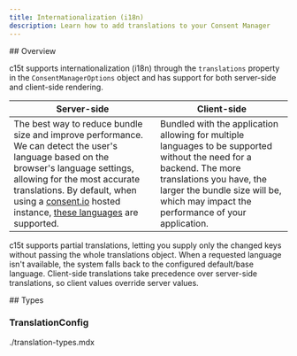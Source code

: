 ```yaml
---
title: Internationalization (i18n)
description: Learn how to add translations to your Consent Manager
---
```


<section id="overview">
## Overview

c15t supports internationalization (i18n) through the `translations` property in the `ConsentManagerOptions` object and has support for both server-side and client-side rendering.

| Server-side | Client-side |
| --- | --- |
| The best way to reduce bundle size and improve performance. We can detect the user's language based on the browser's language settings, allowing for the most accurate translations. By default, when using a [consent.io](https://consent.io) hosted instance, [these languages](https://github.com/c15t/c15t/tree/main/packages/translations/src/translations) are supported. | Bundled with the application allowing for multiple languages to be supported without the need for a backend. The more translations you have, the larger the bundle size will be, which may impact the performance of your application. |

c15t supports partial translations, letting you supply only the changed keys without passing the whole translations object. When a requested language isn't available, the system falls back to the configured default/base language. Client-side translations take precedence over server-side translations, so client values override server values.
</section>

<section id="types">
## Types

### TranslationConfig

<AutoTypeTable path="./packages/translations/src/index.ts" name="TranslationConfig" />

<import>./translation-types.mdx</import>
</section>
